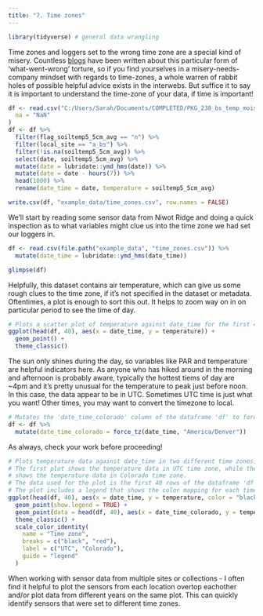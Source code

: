 ```yaml
---
title: "7. Time zones"
---
```


```r
library(tidyverse) # general data wrangling
```

Time zones and loggers set to the wrong time zone are a special kind of misery. Countless [blogs](https://www.r-bloggers.com/2018/07/a-tour-of-timezones-troubles-in-r/) have been written about this particular form of 'what-went-wrong' torture, so if you find yourselves in a misery-needs-company mindset with regards to time-zones, a whole warren of rabbit holes of possible helpful advice exists in the interwebs. But suffice it to say it is important to understand the time-zone of your data, if time is important!

```r
df <- read.csv("C:/Users/Sarah/Documents/COMPLETED/PKG_238_bs_temp_moist_sens/clean_2023/bs_soilsensors.jm.data.csv",
  na = "NaN"
)
df <- df %>%
  filter(flag_soiltemp5_5cm_avg == "n") %>%
  filter(local_site == "a_bs") %>%
  filter(!is.na(soiltemp5_5cm_avg)) %>%
  select(date, soiltemp5_5cm_avg) %>%
  mutate(date = lubridate::ymd_hms(date)) %>%
  mutate(date = date - hours(7)) %>%
  head(1000) %>%
  rename(date_time = date, temperature = soiltemp5_5cm_avg)

write.csv(df, "example_data/time_zones.csv", row.names = FALSE)
```

We'll start by reading some sensor data from Niwot Ridge and doing a quick inspection as to what variables might clue us into the time zone we had set our loggers in.

```r
df <- read.csv(file.path("example_data", "time_zones.csv")) %>%
  mutate(date_time = lubridate::ymd_hms(date_time))

glimpse(df)
```

Helpfully, this dataset contains air temperature, which can give us some rough clues to the time zone, if it's not specified in the dataset or metadata. Oftentimes, a plot is enough to sort this out. It helps to zoom way on in on particular period to see the time of day.

```r
# Plots a scatter plot of temperature against date_time for the first 40 rows of the input dataframe.
ggplot(head(df, 40), aes(x = date_time, y = temperature)) +
  geom_point() +
  theme_classic()
```

The sun only shines during the day, so variables like PAR and temperature are helpful indicators here. As anyone who has hiked around in the morning and afternoon is probably aware, typically the hottest tiems of day are \~4pm and it's pretty unusual for the temperature to peak just before noon. In this case, the data appear to be in UTC. Sometimes UTC time is just what you want! Other times, you may want to convert the timezone to local.

```r
# Mutates the 'date_time_colorado' column of the dataframe 'df' to force the timezone to 'America/Denver'.
df <- df %>%
  mutate(date_time_colorado = force_tz(date_time, "America/Denver"))
```

As always, check your work before proceeding!

```r
# Plots temperature data against date_time in two different time zones.
# The first plot shows the temperature data in UTC time zone, while the second plot
# shows the temperature data in Colorado time zone.
# The data used for the plot is the first 40 rows of the dataframe 'df'.
# The plot includes a legend that shows the color mapping for each time zone.
ggplot(head(df, 40), aes(x = date_time, y = temperature, color = "black")) +
  geom_point(show.legend = TRUE) +
  geom_point(data = head(df, 40), aes(x = date_time_colorado, y = temperature, color = "red")) +
  theme_classic() +
  scale_color_identity(
    name = "Time zone",
    breaks = c("black", "red"),
    label = c("UTC", "Colorado"),
    guide = "legend"
  )
```

When working with sensor data from multiple sites or collections - I often find
it helpful to plot the sensors from each location overtop eachother and/or
plot data from different years on the same plot. This can quickly identify
sensors that were set to different time zones.